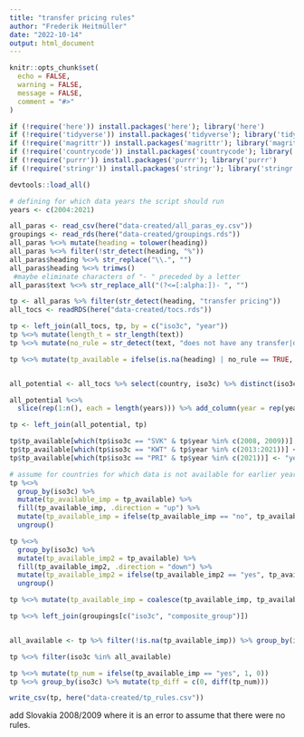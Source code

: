 ```yaml
---
title: "transfer pricing rules"
author: "Frederik Heitmüller"
date: "2022-10-14"
output: html_document
---
```

```r
knitr::opts_chunk$set(
  echo = FALSE,
  warning = FALSE,
  message = FALSE,
  comment = "#>"
)

if (!require('here')) install.packages('here'); library('here') 
if (!require('tidyverse')) install.packages('tidyverse'); library('tidyverse') 
if (!require('magrittr')) install.packages('magrittr'); library('magrittr') 
if (!require('countrycode')) install.packages('countrycode'); library('countrycode') 
if (!require('purrr')) install.packages('purrr'); library('purrr') 
if (!require('stringr')) install.packages('stringr'); library('stringr') 

devtools::load_all()

# defining for which data years the script should run
years <- c(2004:2021)

```

```r
all_paras <- read_csv(here("data-created/all_paras_ey.csv"))
groupings <- read_rds(here("data-created/groupings.rds"))
all_paras %<>% mutate(heading = tolower(heading))
all_paras %<>% filter(!str_detect(heading, "%"))
all_paras$heading %<>% str_replace("\\.", "") 
all_paras$heading %<>% trimws()
 #maybe eliminate characters of "- " preceded by a letter
all_paras$text %<>% str_replace_all("(?<=[:alpha:])- ", "")

tp <- all_paras %>% filter(str_detect(heading, "transfer pricing"))
all_tocs <- readRDS(here("data-created/tocs.rds"))

tp <- left_join(all_tocs, tp, by = c("iso3c", "year"))
tp %<>% mutate(length_t = str_length(text))
tp %<>% mutate(no_rule = str_detect(text, "does not have any transfer|does not have transfer|does not include transfer|have not established any transfer|do not include provisions|does not contain transfer|does not contain any transfer"))

tp %<>% mutate(tp_available = ifelse(is.na(heading) | no_rule == TRUE, "no", "yes"))


all_potential <- all_tocs %>% select(country, iso3c) %>% distinct(iso3c)

all_potential %<>% 
  slice(rep(1:n(), each = length(years))) %>% add_column(year = rep(years, times = nrow(all_potential))) 

tp <- left_join(all_potential, tp)

tp$tp_available[which(tp$iso3c == "SVK" & tp$year %in% c(2008, 2009))] <- "yes"
tp$tp_available[which(tp$iso3c == "KWT" & tp$year %in% c(2013:2021))] <- "yes" #Rules are spelled out in detail
tp$tp_available[which(tp$iso3c == "PRI" & tp$year %in% c(2021))] <- "yes"

# assume for countries for which data is not available for earlier years that if rules had not yet been introduced in the year for which data is available rules were not introduced before either. Conversely, if they had been introduced already at a time but data is missing for later years, it can be assumed that they have remained in place.
tp %<>% 
  group_by(iso3c) %>% 
  mutate(tp_available_imp = tp_available) %>% 
  fill(tp_available_imp, .direction = "up") %>% 
  mutate(tp_available_imp = ifelse(tp_available_imp == "no", tp_available_imp, tp_available)) %>%
  ungroup()

tp %<>% 
  group_by(iso3c) %>% 
  mutate(tp_available_imp2 = tp_available) %>% 
  fill(tp_available_imp2, .direction = "down") %>% 
  mutate(tp_available_imp2 = ifelse(tp_available_imp2 == "yes", tp_available_imp2, tp_available)) %>%
  ungroup()

tp %<>% mutate(tp_available_imp = coalesce(tp_available_imp, tp_available_imp2)) %>% select(-tp_available_imp2)

tp %<>% left_join(groupings[c("iso3c", "composite_group")])


all_available <- tp %>% filter(!is.na(tp_available_imp)) %>% group_by(iso3c) %>% summarise(n = n()) %>% filter(n == max(n)) %>% pull(iso3c)

tp %<>% filter(iso3c %in% all_available)

tp %<>% mutate(tp_num = ifelse(tp_available_imp == "yes", 1, 0))
tp %<>% group_by(iso3c) %>% mutate(tp_diff = c(0, diff(tp_num)))

write_csv(tp, here("data-created/tp_rules.csv"))

```
add Slovakia 2008/2009 where it is an error to assume that there were no rules.


